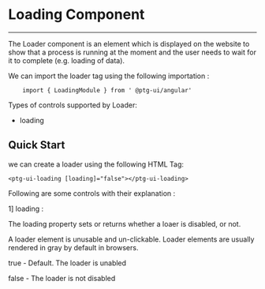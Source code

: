 


<Meta
  title="Component/LoadingComponent/LoadingComponentDocs"
  component={LoadingComponent}
/>

# Loading Component

---

The Loader component is an element which is displayed on the website to show that a process is running at the moment and the user needs to wait for it to complete (e.g. loading of data).

We can import the loader tag using the following importation :

```
    import { LoadingModule } from ' @ptg-ui/angular'
```

Types of controls supported by Loader:

- loading

## Quick Start

we can create a loader using the following HTML Tag:

```
<ptg-ui-loading [loading]="false"></ptg-ui-loading>

```

Following are some controls with their explanation :

1] loading :

The loading property sets or returns whether a loaer is disabled, or not.

A loader element is unusable and un-clickable. Loader elements are usually rendered in gray by default in browsers.

true - Default. The loader is unabled

false - The loader is not disabled

<Canvas>
  <Story id="component-loadingcomponent--primary" />
</Canvas>

